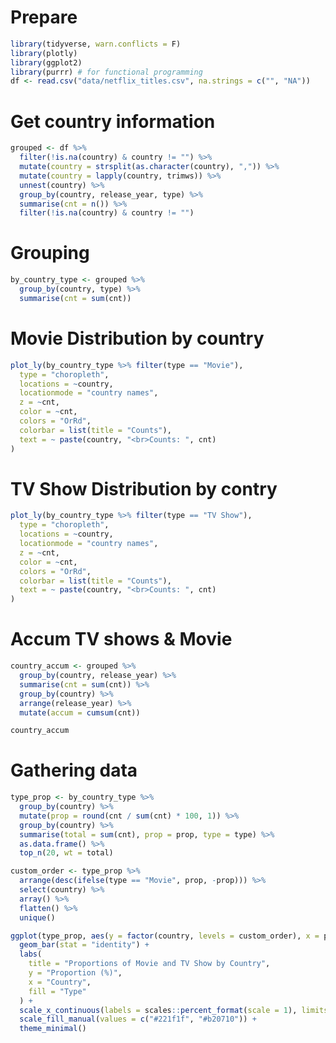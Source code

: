 # Prepare
```r
library(tidyverse, warn.conflicts = F)
library(plotly)
library(ggplot2)
library(purrr) # for functional programming
df <- read.csv("data/netflix_titles.csv", na.strings = c("", "NA"))
```

# Get country information

```r
grouped <- df %>%
  filter(!is.na(country) & country != "") %>%
  mutate(country = strsplit(as.character(country), ",")) %>%
  mutate(country = lapply(country, trimws)) %>%
  unnest(country) %>%
  group_by(country, release_year, type) %>%
  summarise(cnt = n()) %>%
  filter(!is.na(country) & country != "")
```

# Grouping
```r
by_country_type <- grouped %>%
  group_by(country, type) %>%
  summarise(cnt = sum(cnt))
```
# Movie Distribution by country
```r
plot_ly(by_country_type %>% filter(type == "Movie"),
  type = "choropleth",
  locations = ~country,
  locationmode = "country names",
  z = ~cnt,
  color = ~cnt,
  colors = "OrRd",
  colorbar = list(title = "Counts"),
  text = ~ paste(country, "<br>Counts: ", cnt)
)
```
# TV Show Distribution by contry
```r
plot_ly(by_country_type %>% filter(type == "TV Show"),
  type = "choropleth",
  locations = ~country,
  locationmode = "country names",
  z = ~cnt,
  color = ~cnt,
  colors = "OrRd",
  colorbar = list(title = "Counts"),
  text = ~ paste(country, "<br>Counts: ", cnt)
)
```

# Accum TV shows & Movie
```r
country_accum <- grouped %>%
  group_by(country, release_year) %>%
  summarise(cnt = sum(cnt)) %>%
  group_by(country) %>%
  arrange(release_year) %>%
  mutate(accum = cumsum(cnt))

country_accum
```

# Gathering data
```r
type_prop <- by_country_type %>%
  group_by(country) %>%
  mutate(prop = round(cnt / sum(cnt) * 100, 1)) %>%
  group_by(country) %>%
  summarise(total = sum(cnt), prop = prop, type = type) %>%
  as.data.frame() %>%
  top_n(20, wt = total)

custom_order <- type_prop %>%
  arrange(desc(ifelse(type == "Movie", prop, -prop))) %>%
  select(country) %>%
  array() %>%
  flatten() %>%
  unique()
```

```r
ggplot(type_prop, aes(y = factor(country, levels = custom_order), x = prop, fill = type)) +
  geom_bar(stat = "identity") +
  labs(
    title = "Proportions of Movie and TV Show by Country",
    y = "Proportion (%)",
    x = "Country",
    fill = "Type"
  ) +
  scale_x_continuous(labels = scales::percent_format(scale = 1), limits = c(0, 100)) +
  scale_fill_manual(values = c("#221f1f", "#b20710")) +
  theme_minimal()
```
